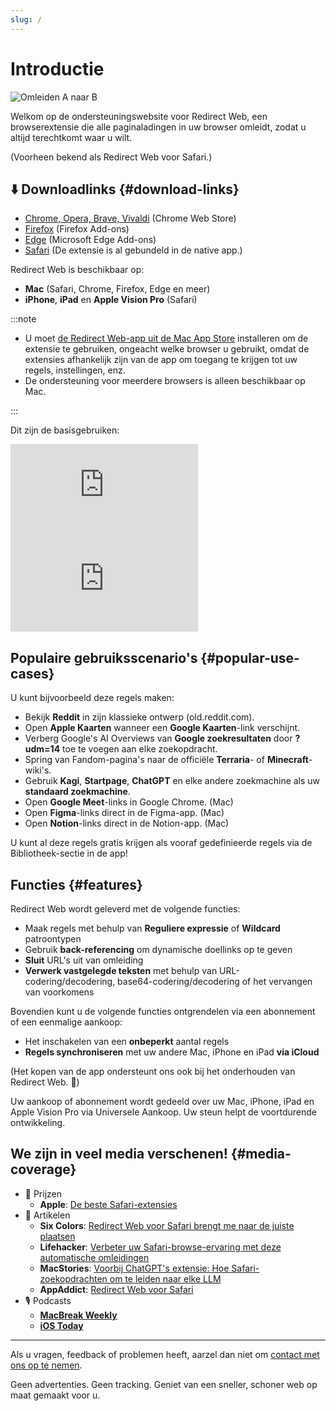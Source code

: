 ```yaml
---
slug: /
---
```



# Introductie

<div style={{display: "flex", flexDirection: "column", alignItems: "flex-start", marginBottom: "25px"}}>
  <img src={useBaseUrl("img/redirect-a-to-b.png")} style={{display: "block", minWidth: "360px", maxWidth: "500px", width: "100%", height: "auto", marginBottom: "25px"}} alt="Omleiden A naar B" />
  <ExtensionStoreLinks />
</div>

Welkom op de ondersteuningswebsite voor Redirect Web, een browserextensie die alle paginaladingen in uw browser omleidt, zodat u altijd terechtkomt waar u wilt.

(Voorheen bekend als Redirect Web voor Safari.)

## ⬇️ Downloadlinks {#download-links}

- [Chrome, Opera, Brave, Vivaldi](https://chromewebstore.google.com/detail/ffglckbhfbfmdkefdmjbhpnffkcmlhdh) (Chrome Web Store)
- [Firefox](https://addons.mozilla.org/firefox/addon/redirect-web/) (Firefox Add-ons)
- [Edge](https://microsoftedge.microsoft.com/addons/detail/hmfkakfdccgdpgemaicfgngnmflefpga) (Microsoft Edge Add-ons)
- [Safari](https://apps.apple.com/app/id1571283503) (De extensie is al gebundeld in de native app.)

Redirect Web is beschikbaar op:

- **Mac** (Safari, Chrome, Firefox, Edge en meer)
- **iPhone**, **iPad** en **Apple Vision Pro** (Safari)

:::note

- U moet [de Redirect Web-app uit de Mac App Store](https://apps.apple.com/app/id1571283503) installeren om de extensie te gebruiken, ongeacht welke browser u gebruikt, omdat de extensies afhankelijk zijn van de app om toegang te krijgen tot uw regels, instellingen, enz.
- De ondersteuning voor meerdere browsers is alleen beschikbaar op Mac.

:::

Dit zijn de basisgebruiken:

<iframe style={{width:"100%", aspectRatio:"9/16", height:"auto", maxHeight:"60vh", maxWidth:"35vh"}} src="https://www.youtube.com/embed/NaQ5X-v-qJU" title="iOS Demo Video (YouTube)" frameborder="0" allow="accelerometer; autoplay; clipboard-write; encrypted-media; gyroscope; picture-in-picture; web-share" allowfullscreen></iframe>

<iframe style={{width:"100%", aspectRatio:"17/9", height:"auto", maxHeight:"100vh"}} src="https://www.youtube.com/embed/5eU89Gu73SQ" title="macOS Demo Video (YouTube)" frameborder="0" allow="accelerometer; autoplay; clipboard-write; encrypted-media; gyroscope; picture-in-picture; web-share" allowfullscreen></iframe>

## Populaire gebruiksscenario's {#popular-use-cases}

U kunt bijvoorbeeld deze regels maken:

- Bekijk **Reddit** in zijn klassieke ontwerp (old.reddit.com).
- Open **Apple Kaarten** wanneer een **Google Kaarten**-link verschijnt.
- Verberg Google's AI Overviews van **Google zoekresultaten** door **?udm=14** toe te voegen aan elke zoekopdracht.
- Spring van Fandom-pagina's naar de officiële **Terraria**- of **Minecraft**-wiki's.
- Gebruik **Kagi**, **Startpage**, **ChatGPT** en elke andere zoekmachine als uw **standaard zoekmachine**.
- Open **Google Meet**-links in Google Chrome. (Mac)
- Open **Figma**-links direct in de Figma-app. (Mac)
- Open **Notion**-links direct in de Notion-app. (Mac)

U kunt al deze regels gratis krijgen als vooraf gedefinieerde regels via de Bibliotheek-sectie in de app!

## Functies {#features}

Redirect Web wordt geleverd met de volgende functies:

- Maak regels met behulp van **Reguliere expressie** of **Wildcard** patroontypen
- Gebruik **back-referencing** om dynamische doellinks op te geven
- **Sluit** URL's uit van omleiding
- **Verwerk vastgelegde teksten** met behulp van URL-codering/decodering, base64-codering/decodering of het vervangen van voorkomens

Bovendien kunt u de volgende functies ontgrendelen via een abonnement of een eenmalige aankoop:

- Het inschakelen van een **onbeperkt** aantal regels
- **Regels synchroniseren** met uw andere Mac, iPhone en iPad **via iCloud**

(Het kopen van de app ondersteunt ons ook bij het onderhouden van Redirect Web. 🙏)

Uw aankoop of abonnement wordt gedeeld over uw Mac, iPhone, iPad en Apple Vision Pro via Universele Aankoop. Uw steun helpt de voortdurende ontwikkeling.


## We zijn in veel media verschenen! {#media-coverage}

* 🏅 Prijzen
    * **Apple**: [De beste Safari-extensies](https://apps.apple.com/us/story/id1377753262)
* 📰 Artikelen
    * **Six Colors**: [Redirect Web voor Safari brengt me naar de juiste plaatsen](https://sixcolors.com/post/2022/11/redirect-web-for-safari-takes-me-to-the-right-places/)
    * **Lifehacker**: [Verbeter uw Safari-browse-ervaring met deze automatische omleidingen](https://lifehacker.com/improve-your-safari-browsing-experience-with-these-auto-1849812013)
    * **MacStories**: [Voorbij ChatGPT's extensie: Hoe Safari-zoekopdrachten om te leiden naar elke LLM](https://www.macstories.net/tutorials/beyond-chatgpts-extension-how-to-redirect-safari-searches-to-any-llm/)
    * **AppAddict**: [Redirect Web voor Safari](https://appaddict.app/post/redirect-web-for-safari)
* 🎙️ Podcasts
    * [**MacBreak Weekly**](https://youtu.be/I251K3L2s88?t=7427)
    * [**iOS Today**](https://youtu.be/cWkwH84b6M4?t=636)

---

Als u vragen, feedback of problemen heeft, aarzel dan niet om [contact met ons op te nemen](contact-us).

Geen advertenties. Geen tracking. Geniet van een sneller, schoner web op maat gemaakt voor u.
